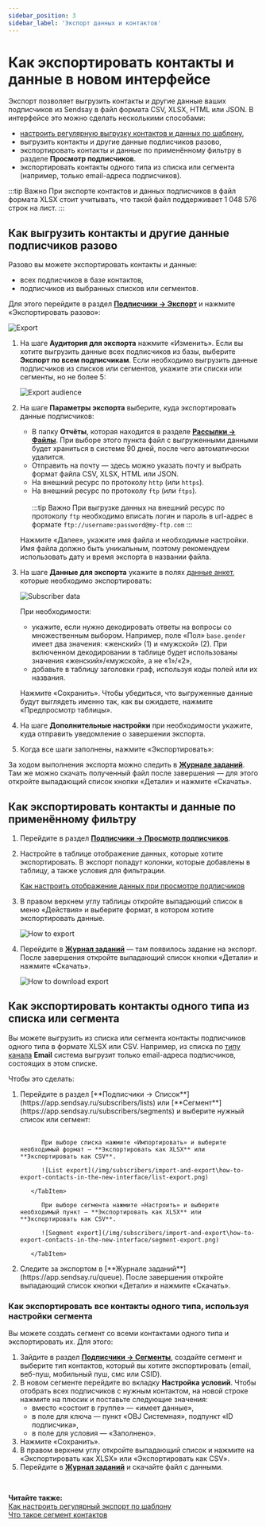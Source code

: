 ```yaml
---
sidebar_position: 3
sidebar_label: 'Экспорт данных и контактов'
---
```



# Как экспортировать контакты и данные в новом интерфейсе

Экспорт позволяет выгрузить контакты и другие данные ваших подписчиков из Sendsay в файл формата CSV, XLSX, HTML или JSON. В интерфейсе это можно сделать несколькими способами:

- [настроить регулярную выгрузку контактов и данных по шаблону](https://docs.sendsay.ru/automations/autoimport/how-to-set-autoexport),
- выгрузить контакты и другие данные подписчиков разово,
- экспортировать контакты и данные по применённому фильтру в разделе **Просмотр подписчиков**.
- экспортировать контакты одного типа из списка или сегмента (например, только email-адреса подписчиков).

:::tip Важно
При экспорте контактов и данных подписчиков в файл формата XLSX стоит учитывать, что такой файл поддерживает 1 048 576 строк на лист.
:::

## Как выгрузить контакты и другие данные подписчиков разово

Разово вы можете экспортировать контакты и данные:

- всех подписчиков в базе контактов,
- подписчиков из выбранных списков или сегментов.

Для этого перейдите в раздел [**Подписчики → Экспорт**](https://app.sendsay.ru/subscribers/subscribers/export) и нажмите «Экспортировать разово»:

![Export](/img/subscribers/import-and-export/how-to-export-contacts-in-the-new-interface/export.png)

1. На шаге **Аудитория для экспорта** нажмите «Изменить». Если вы хотите выгрузить данные всех подписчиков из базы, выберите **Экспорт по всем подписчикам**. Если необходимо выгрузить данные подписчиков из списков или сегментов, укажите эти списки или сегменты, но не более 5:

   ![Export audience](/img/subscribers/import-and-export/how-to-export-contacts-in-the-new-interface/export-audience.gif)

2. На шаге **Параметры экспорта** выберите, куда экспортировать данные подписчиков:

   - В папку **Отчёты**, которая находится в разделе [**Рассылки → Файлы**](https://app.sendsay.ru/campaigns/files). При выборе этого пункта файл с выгруженными данными будет храниться в системе 90 дней, после чего автоматически удалится.
   - Отправить на почту — здесь можно указать почту и выбрать формат файла CSV, XLSX, HTML или JSON.
   - На внешний ресурс по протоколу `http` (или `https`).
   - На внешний ресурс по протоколу `ftp` (или `ftps`).<br/><br/>
     :::tip Важно
     При выгрузке данных на внешний ресурс по протоколу `ftp` необходимо вписать логин и пароль в url-адрес в формате `ftp://username:password@my-ftp.com`
     :::

   Нажмите «Далее», укажите имя файла и необходимые настройки. Имя файла должно быть уникальным, поэтому рекомендуем использовать дату и время экспорта в названии файла.

3. На шаге **Данные для экспорта** укажите в полях [данные анкет](https://docs.sendsay.ru/subscribers/subscriber-data/data-groups), которые необходимо экспортировать:

   ![Subscriber data](/img/subscribers/import-and-export/how-to-export-contacts-in-the-new-interface/subscriber-data.gif)

   При необходимости:

   - укажите, если нужно декодировать ответы на вопросы со множественным выбором. Например, поле «Пол» `base.gender` имеет два значения: «женский» (1) и «мужской» (2). При включенном декодировании в таблице будет использованы значения «женский»/«мужской», а не «1»/«2»,
   - добавьте в таблицу заголовки граф, используя коды полей или их названия.

   Нажмите «Сохранить». Чтобы убедиться, что выгруженные данные будут выглядеть именно так, как вы ожидаете, нажмите «Предпросмотр таблицы».

4. На шаге **Дополнительные настройки** при необходимости укажите, куда отправить уведомление о завершении экспорта.

5. Когда все шаги заполнены, нажмите «Экспортировать»:

За ходом выполнения экспорта можно следить в [**Журнале заданий**](https://app.sendsay.ru/queue). Там же можно скачать полученный файл после завершения — для этого откройте выпадающий список кнопки «Детали» и нажмите «Скачать».

## Как экспортировать контакты и данные по применённому фильтру

1. Перейдите в раздел [**Подписчики → Просмотр подписчиков**](https://app.sendsay.ru/subscribers/contacts).

2. Настройте в таблице отображение данных, которые хотите экспортировать. В экспорт попадут колонки, которые добавлены в таблицу, а также условия для фильтрации.

   [Как настроить отображение данных при просмотре подписчиков](https://docs.sendsay.ru/subscribers/contacts/how-to-display-data/)

3. В правом верхнем углу таблицы откройте выпадающий список в меню «Действия» и выберите формат, в котором хотите экспортировать данные.

   ![How to export](/img/subscribers/import-and-export\how-to-export-contacts-in-the-new-interface/how-to-export.png)

4. Перейдите в [**Журнал заданий**](https://app.sendsay.ru/queue) — там появилось задание на экспорт. После завершения откройте выпадающий список кнопки «Детали» и нажмите «Скачать».

   ![How to download export](/img/subscribers/import-and-export\how-to-export-contacts-in-the-new-interface/how-to-download-export.png)

## Как экспортировать контакты одного типа из списка или сегмента

Вы можете выгрузить из списка или сегмента контакты подписчиков одного типа в формате XLSX или CSV. Например, из списка по [типу канала](https://docs.sendsay.ru/getting-started/glossary/#т) **Email** система выгрузит только email-адреса подписчиков, состоящих в этом списке.

Чтобы это сделать:

<ol>
<li>  Перейдите в раздел [**Подписчики → Список**](https://app.sendsay.ru/subscribers/lists) или [**Сегмент**](https://app.sendsay.ru/subscribers/segments) и выберите нужный список или сегмент:</li>
<br/>
    <Tabs>

<TabItem value="key1" label="Экспорт из списка" default>

          При выборе списка нажмите «Импортировать» и выберите необходимый формат — **Экспортировать как XLSX** или **Экспортировать как CSV**.

          ![List export](/img/subscribers/import-and-export\how-to-export-contacts-in-the-new-interface/list-export.png)

       </TabItem>

<TabItem value="key2" label="Экспорт из сегмента" default>

          При выборе сегмента нажмите «Настроить» и выберите необходимый пункт — **Экспортировать как XLSX** или **Экспортировать как CSV**.

          ![Segment export](/img/subscribers/import-and-export\how-to-export-contacts-in-the-new-interface/segment-export.png)

       </TabItem>

</Tabs>

<li>  Следите за экспортом в [**Журнале заданий**](https://app.sendsay.ru/queue). После завершения откройте выпадающий список кнопки «Детали» и нажмите «Скачать».</li>
</ol>

### Как экспортировать все контакты одного типа, используя настройки сегмента

Вы можете создать сегмент со всеми контактами одного типа и экспортировать их. Для этого:

1. Зайдите в раздел [**Подписчики → Сегменты**](https://app.sendsay.ru/subscribers/segments), создайте сегмент и выберите тип контактов, который вы хотите экспортировать (email, веб-пуш, мобильный пуш, смс или CSID).
2. В новом сегменте перейдите во вкладку **Настройка условий**. Чтобы отобрать всех подписчиков с нужным контактом, на новой строке нажмите на плюсик и поставьте следующие значения:
   - вместо «состоит в группе» — «имеет данные»,
   - в поле для ключа — пункт «OBJ Системная», подпункт «ID подписчика»,
   - в поле для условия — «Заполнено».
3. Нажмите «Сохранить».
4. В правом верхнем углу откройте выпадающий список и нажмите на «Экспортировать как XLSX» или «Экспортировать как CSV».
5. Перейдите в [**Журнал заданий**](https://app.sendsay.ru/queue) и скачайте файл с данными.

<br />

**Читайте также:**<br/>
[Как настроить регулярный экспорт по шаблону](https://docs.sendsay.ru/automations/autoimport/how-to-set-autoexport)<br/>
[Что такое сегмент контактов](https://docs.sendsay.ru/subscribers/lists-and-segments/what-is-segment)
